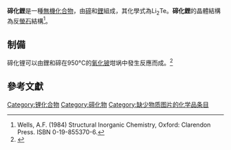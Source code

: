 {{chembox
| verifiedrevid = 
|   Name = 碲化鋰
|   ImageFile = Fluorite-unit-cell-3D-ionic.png
|   ImageSize = 
|   ImageName = 
|   OtherNames =
| Section1 = {{Chembox Identifiers
|   CASNo = 12136-59-3
|   CASNo_Ref = {{cascite|correct|CAS}}
  }}
| Section2 = {{Chembox Properties
|   Formula = Li<sub>2</sub>Te
|   Appearance = 白色粉末
|   MolarMass = 141.482
|   Density = 
|   Solubility = 
|   MeltingPt = 
|   BoilingPt = }}
| Section8 = {{Chembox Related
|   OtherCations = [[碲化鈉|碲化鈉]]、[[碲化鉀|碲化鉀]]、[[碲化銣|碲化銣]]、[[碲化銫|碲化銫]]
|   OtherAnions = [[氧化锂|氧化锂]]、[[硫化锂|硫化锂]]、[[硒化锂|硒化锂]]、[[釙化锂|釙化锂]]
 }}
}}
'''碲化鋰'''是一種[[無機化合物|無機化合物]]，由[[碲|碲]]和[[鋰|鋰]]組成，其化學式為Li<sub>2</sub>Te。'''碲化鋰'''的晶體結構為反[[螢石|螢石]]結構<ref>Wells, A.F. (1984) Structural Inorganic Chemistry, Oxford: Clarendon Press. ISBN 0-19-855370-6.</ref>。

== 制備 ==
碲化锂可以由鋰和碲在950°C的[[氧化铍|氧化铍]]坩埚中發生反應而成。<ref>{{cite journal | last1=Gruen | first1=D. M. | last2=McBeth | first2=R. L. | last3=Foster | first3=M. S. | last4=Crouthamel | first4=C. E. | title=Absorption Spectra of Alkali Metal Tellurides and of Elemental Tellurium in Molten Alkali Halides | journal=The Journal of Physical Chemistry | publisher=American Chemical Society (ACS) | volume=70 | issue=2 | year=1966 | issn=0022-3654 | doi=10.1021/j100874a024 | pages=472–477}}</ref>

== 參考文獻 ==
{{reflist}}
{{無機化合物小作品}}

{{鋰化合物}}

[[Category:锂化合物|Category:锂化合物]]
[[Category:碲化物|Category:碲化物]]
[[Category:缺少物质图片的化学品条目|Category:缺少物质图片的化学品条目]]